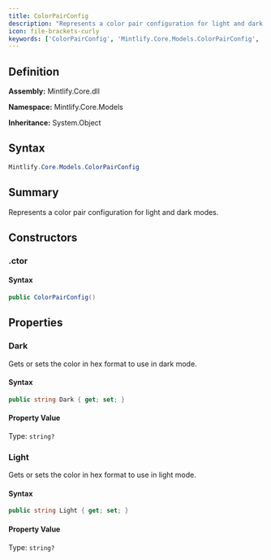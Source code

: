```yaml
---
title: ColorPairConfig
description: "Represents a color pair configuration for light and dark modes."
icon: file-brackets-curly
keywords: ['ColorPairConfig', 'Mintlify.Core.Models.ColorPairConfig', 'Mintlify.Core.Models', 'class', 'System.Object']
---
```


## Definition

**Assembly:** Mintlify.Core.dll

**Namespace:** Mintlify.Core.Models

**Inheritance:** System.Object

## Syntax

```csharp
Mintlify.Core.Models.ColorPairConfig
```

## Summary

Represents a color pair configuration for light and dark modes.

## Constructors

### .ctor

#### Syntax

```csharp
public ColorPairConfig()
```

## Properties

### Dark

Gets or sets the color in hex format to use in dark mode.

#### Syntax

```csharp
public string Dark { get; set; }
```

#### Property Value

Type: `string?`

### Light

Gets or sets the color in hex format to use in light mode.

#### Syntax

```csharp
public string Light { get; set; }
```

#### Property Value

Type: `string?`

